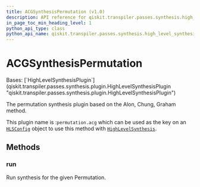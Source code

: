 ```yaml
---
title: ACGSynthesisPermutation (v1.0)
description: API reference for qiskit.transpiler.passes.synthesis.high_level_synthesis.ACGSynthesisPermutation in qiskit v1.0
in_page_toc_min_heading_level: 1
python_api_type: class
python_api_name: qiskit.transpiler.passes.synthesis.high_level_synthesis.ACGSynthesisPermutation
---
```


# ACGSynthesisPermutation

<Class id="qiskit.transpiler.passes.synthesis.high_level_synthesis.ACGSynthesisPermutation" isDedicatedPage={true} github="https://github.com/Qiskit/qiskit/tree/stable/1.0/qiskit/transpiler/passes/synthesis/high_level_synthesis.py#L770-L780" signature="qiskit.transpiler.passes.synthesis.high_level_synthesis.ACGSynthesisPermutation" modifiers="class">
  Bases: [`HighLevelSynthesisPlugin`](qiskit.transpiler.passes.synthesis.plugin.HighLevelSynthesisPlugin "qiskit.transpiler.passes.synthesis.plugin.HighLevelSynthesisPlugin")

  The permutation synthesis plugin based on the Alon, Chung, Graham method.

  This plugin name is :`permutation.acg` which can be used as the key on an [`HLSConfig`](qiskit.transpiler.passes.HLSConfig "qiskit.transpiler.passes.synthesis.high_level_synthesis.HLSConfig") object to use this method with [`HighLevelSynthesis`](qiskit.transpiler.passes.HighLevelSynthesis "qiskit.transpiler.passes.synthesis.high_level_synthesis.HighLevelSynthesis").

  ## Methods

  ### run

  <Function id="qiskit.transpiler.passes.synthesis.high_level_synthesis.ACGSynthesisPermutation.run" github="https://github.com/Qiskit/qiskit/tree/stable/1.0/qiskit/transpiler/passes/synthesis/high_level_synthesis.py#L777-L780" signature="run(high_level_object, coupling_map=None, target=None, qubits=None, **options)">
    Run synthesis for the given Permutation.
  </Function>
</Class>

